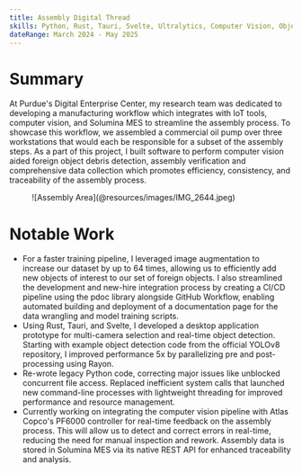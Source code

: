 ```yaml
---
title: Assembly Digital Thread
skills: Python, Rust, Tauri, Svelte, Ultralytics, Computer Vision, Object/Anomaly Detection, CI/CD
dateRange: March 2024 - May 2025
---
```


# Summary 
At Purdue's Digital Enterprise Center, my research team was dedicated to developing a manufacturing workflow which integrates with IoT tools, computer vision, and Solumina MES to streamline the assembly process. To showcase this workflow, we assembled a commercial oil pump over three workstations that would each be responsible for a subset of the assembly steps. As a part of this project, I built software to perform computer vision aided foreign object debris detection, assembly verification and comprehensive data collection which promotes efficiency, consistency, and traceability of the assembly process.

<Figure caption="The Assembly Area" class="w-96">
    ![Assembly Area](@resources/images/IMG_2644.jpeg)
</Figure>

# Notable Work 
- For a faster training pipeline, I leveraged image augmentation to increase our dataset by up to 64 times, allowing us to efficiently add new objects of interest to our set of foreign objects. I also streamlined the development and new-hire integration process by creating a CI/CD pipeline using the pdoc library alongside GitHub Workflow, enabling automated building and deployment of a documentation page for the data wrangling and model training scripts. 
- Using Rust, Tauri, and Svelte, I developed a desktop application prototype for multi-camera selection and real-time object detection. Starting with example object detection code from the official YOLOv8 repository, I improved performance 5x by parallelizing pre and post-processing using Rayon.
- Re-wrote legacy Python code, correcting major issues like unblocked concurrent file access. Replaced inefficient system calls that launched new command-line processes with lightweight threading for improved performance and resource management.
- Currently working on integrating the computer vision pipeline with Atlas Copco's PF6000 controller for real-time feedback on the assembly process. This will allow us to detect and correct errors in real-time, reducing the need for manual inspection and rework. Assembly data is stored in Solumina MES via its native REST API for enhanced traceability and analysis.